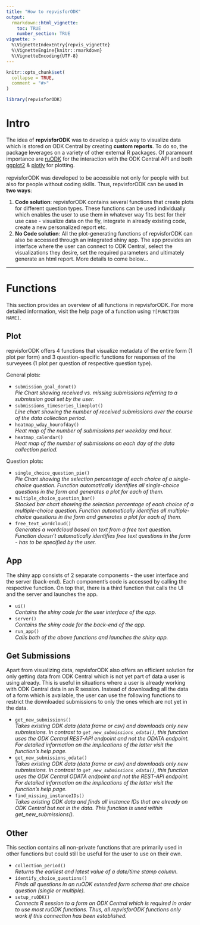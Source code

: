 ```yaml
---
title: "How to repvisforODK"
output: 
  rmarkdown::html_vignette: 
    toc: TRUE
    number_section: TRUE
vignette: >
  %\VignetteIndexEntry{repvis_vignette}
  %\VignetteEngine{knitr::rmarkdown}
  %\VignetteEncoding{UTF-8}
---
```


```r
knitr::opts_chunk$set(
  collapse = TRUE,
  comment = "#>"
)
```

```r
library(repvisforODK)
```

# Intro
The idea of **repvisforODK** was to develop a quick way to visualize data which is stored on ODK Central by creating **custom reports**. To do so, the package leverages on a variety of other external R packages. Of paramount importance are [ruODK](https://docs.ropensci.org/ruODK/reference/ruODK-package.html) for the interaction with the ODK Central API and both [ggplot2](https://ggplot2.tidyverse.org/index.html) & [plotly](https://plotly.com/r/) for plotting.\
\
repvisforODK was developed to be accessible not only for people with but also for people without coding skills. Thus, repvisforODK can be used in **two ways**:

1. **Code solution**: repvisforODK contains several functions that create plots for different question types. These functions can be used individually which enables the user to use them in whatever way fits best for their use case -  visualize data on the fly, integrate in already existing code, create a new personalized report etc.
2. **No Code solution**: All the plot-generating functions of repvisforODK can also be accessed through an integrated shiny app. The app provides an interface where the user can connect to ODK Central, select the visualizations they desire, set the required parameters and ultimately generate an html report. More details to come below...

***

# Functions
This section provides an overview of all functions in repvisforODK. For more detailed information, visit the help page of a function using `?[FUNCTION NAME]`.

## Plot
repvisforODK offers 4 functions that visualize metadata of the entire form (1 plot per form) and 3 question-specific functions for responses of the surveyees (1 plot per question of respective question type).

General plots:

- `submission_goal_donut()`\
  *Pie Chart showing received vs. missing submissions referring to a submission goal set by the user.*
- `submissions_timeseries_lineplot()`\
  *Line chart showing the number of received submissions over the course of the data collection period.*
- `heatmap_wday_hourofday()`\
  *Heat map of the number of submissions per weekday and hour.*
- `heatmap_calendar()`\
  *Heat map of the number of submissions on each day of the data collection period.*
  
Question plots:

- `single_choice_question_pie()`\
  *Pie Chart showing the selection percentage of each choice of a single-choice question. Function automatically identifies all single-choice questions in the form and generates a plot for each of them.*
- `multiple_choice_question_bar()`\
  *Stacked bar chart showing the selection percentage of each choice of a multiple-choice question. Function automatically identifies all multiple-choice questions in the form and generates a plot for each of them.*
- `free_text_wordcloud()`\
  *Generates a wordcloud based on text from a free text question. Function doesn't automatically identifies free text questions in the form - has to be specified by the user.*
  
## App
The shiny app consists of 2 separate components - the user interface and the server (back-end). Each component's code is accessed by calling the respective function. On top that, there is a third function that calls the UI and the server and launches the app.

- `ui()`\
  *Contains the shiny code for the user interface of the app.*
- `server()`\
  *Contains the shiny code for the back-end of the app.*
- `run_app()`\
  *Calls both of the above functions and launches the shiny app.*


## Get Submissions
Apart from visualizing data, repvisforODK also offers an efficient solution for only getting data from ODK Central which is not yet part of data a user is using already. This is useful in situations where a user is already working with ODK Central data in an R session. Instead of downloading all the data of a form which is available, the user can use the following functions  to restrict the downloaded submissions to only the ones which are not yet in the data.

- `get_new_submissions()`\
  *Takes existing ODK data (data frame or csv) and downloads only new submissions. In contrast to `get_new_submissions_odata()`, this function uses the ODK Central REST-API endpoint and not the ODATA endpoint. For detailed information on the implications of the latter visit the function's help page.*
- `get_new_submissions_odata()`\
  *Takes existing ODK data (data frame or csv) and downloads only new submissions. In contrast to `get_new_submissions_odata()`, this function uses the ODK Central ODATA endpoint and not the REST-API endpoint. For detailed information on the implications of the latter visit the function's help page.*
- `find_missing_instanceIDs()`\
  *Takes existing ODK data and finds all instance IDs that are already on ODK Central but not in the data. This function is used within get_new_submissions().*


## Other
This section contains all non-private functions that are primarily used in other functions but could still be useful for the user to use on their own. 

- `collection_period()`\
  *Returns the earliest and latest value of a date/time stamp column.*
- `identify_choice_questions()`\
  *Finds all questions in an ruODK extended form schema that are choice question (single or multiple).*
- `setup_ruODK()`\
  *Connects R session to a form on ODK Central which is required in order to use most ruODK functions. Thus, all repvisforODK functions only work if this connection has been established.*
